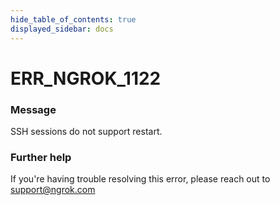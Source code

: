 ```yaml
---
hide_table_of_contents: true
displayed_sidebar: docs
---
```



# ERR_NGROK_1122

### Message

SSH sessions do not support restart.

### Further help

If you're having trouble resolving this error, please reach out to [support@ngrok.com](mailto:support@ngrok.com?subject=Help%20with%20ERR_NGROK_1122)

<ErrorDetails error="err_ngrok_1122" />
